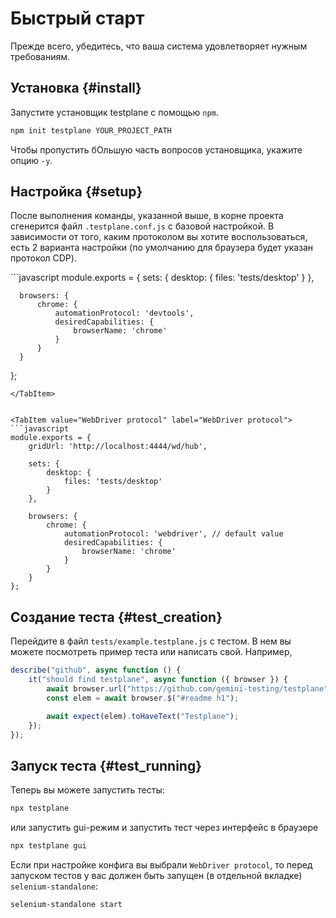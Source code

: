 
# Быстрый старт

Прежде всего, убедитесь, что ваша система удовлетворяет нужным требованиям.

## Установка {#install}

Запустите установщик testplane с помощью `npm`.

```bash
npm init testplane YOUR_PROJECT_PATH
```

Чтобы пропустить бОльшую часть вопросов установщика, укажите опцию `-y`.

## Настройка {#setup}

После выполнения команды, указанной выше, в корне проекта сгенерится файл `.testplane.conf.js` с базовой настройкой. В зависимости от того, каким протоколом вы хотите воспользоваться, есть 2 варианта настройки (по умолчанию для браузера будет указан протокол CDP).

<Tabs>
<TabItem value="Chrome Devtools Protocol" label="Chrome Devtools Protocol">
```javascript
  module.exports = {
      sets: {
          desktop: {
              files: 'tests/desktop'
          }
      },

      browsers: {
          chrome: {
              automationProtocol: 'devtools',
              desiredCapabilities: {
                  browserName: 'chrome'
              }
          }
      }

};

````
</TabItem>


<TabItem value="WebDriver protocol" label="WebDriver protocol">
```javascript
module.exports = {
    gridUrl: 'http://localhost:4444/wd/hub',

    sets: {
        desktop: {
            files: 'tests/desktop'
        }
    },

    browsers: {
        chrome: {
            automationProtocol: 'webdriver', // default value
            desiredCapabilities: {
                browserName: 'chrome'
            }
        }
    }
};
````

</TabItem>

</Tabs>

## Создание теста {#test_creation}

Перейдите в файл `tests/example.testplane.js` с тестом. В нем вы можете посмотреть пример теста или написать свой. Например,

```javascript
describe("github", async function () {
    it("should find testplane", async function ({ browser }) {
        await browser.url("https://github.com/gemini-testing/testplane");
        const elem = await browser.$("#readme h1");

        await expect(elem).toHaveText("Testplane");
    });
});
```

## Запуск теста {#test_running}

Теперь вы можете запустить тесты:

```bash
npx testplane
```

или запустить gui-режим и запустить тест через интерфейс в браузере

```bash
npx testplane gui
```

Если при настройке конфига вы выбрали `WebDriver protocol`, то перед запуском тестов у вас должен быть запущен (в отдельной вкладке) `selenium-standalone`:

```bash
selenium-standalone start
```

